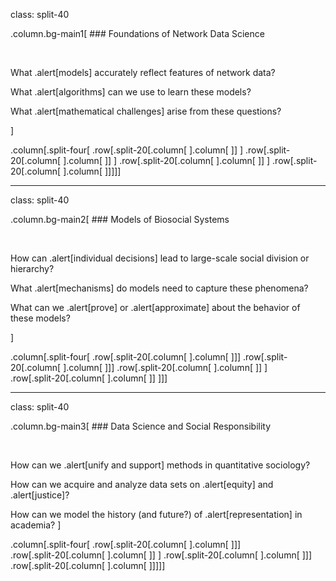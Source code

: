 class: split-40

.column.bg-main1[
### Foundations of Network Data Science

<br>

What .alert[models] accurately reflect features of network data? 

What .alert[algorithms] can we use to learn these models? 

What .alert[mathematical challenges] arise from these questions? 

]

.column[.split-four[
  .row[.split-20[.column[ 
  <div class="thumbnail"> 
  <img src="../img-lib/heatmap-thumbnail.png" width=130px> 
  </div>
  ].column[
  <div class="compress">
  <br>
  <a href="https://link.springer.com/article/10.1007/s41109-020-0252-y">Nonbacktracking specral clustering of nonuniform hypergraphs </a> <br>
  <b>PSC</b>, Nicole Eikmeier, and Jamie Haddock<br>
  <i>In preparation</i> (2022)
  </div>       
  ]] 
]
  .row[.split-20[.column[
    <div class="thumbnail"> 
    <img src="../img-lib/contact-clustering-excerpt.png" width=110px> 
    </div>
    ].column[
    <div class="compress">
    <br>
    <a href="https://advances.sciencemag.org/content/7/28/eabh1303">Generative hypergraph clustering: from blockmodels to modularity </a> <br>
    <b>PSC</b>, Nate Veldt, and Austin Benson <br>
    <i>Science Advances</i> (2021)
    </div>       
    ]]
  ]
.row[.split-20[.column[
  <div class="thumbnail"> 
    <img src="https://www.philchodrow.com/assets/img/thumbnails/error_matrices.png" width=120px> 
    </div>
    ].column[
    <div class="compress">
    <br>
    <a href="https://epubs.siam.org/doi/abs/10.1137/19M1288772">Moments of uniformly random multigraphs with fixed degree sequences </a> <br>
    <b>PSC</b><br>
    <i>SIAM J. Mathematics of Data Science</i> (2020)
    </div>       
    ]] 
  ]
.row[.split-20[.column[
  <div class="thumbnail"> 
  <img src="https://www.philchodrow.com/assets/img/thumbnails/configuration-hypergraphs.png" width=120px> 
  </div>
  ].column[
  <div class="compress">
  <br>
  <a href="https://academic.oup.com/comnet/article-abstract/8/3/cnaa018/5879929">Configuration models of random hypergraphs </a> <br>
  <b>PSC</b> <br>
  <i>J. Complex Networks</i> (2020)
  </div>       
  ]]
]
]
]


---

class: split-40

.column.bg-main2[ 
### Models of Biosocial Systems

<br>

How can .alert[individual decisions] lead to large-scale 
social division or hierarchy? 

What .alert[mechanisms] do models need to capture these phenomena? 

What can we .alert[prove] or .alert[approximate] about the behavior of these models?

]

.column[.split-four[
  .row[.split-20[.column[
  <div class="thumbnail"> 
  <img src="../img-lib/karate-graph.png" width=130px> 
  </div>
  ].column[
  <div class="compress">
  <br>
  <a>Smoothly nonlinear opinion dynamics </a> <br>
  Heather Zinn Brooks, <b>PSC</b>, and Mason A. Porter <br>
  <i>In preparation</i> (2022)
  </div>       
  ]]
]
.row[.split-20[.column[
  <div class="thumbnail"> 
  <img src="../img-lib/mxhierarchy-flows.png" width=130px> 
  </div>
  ].column[
  <div class="compress">
  <br>
  <a>Model-based approaches to layer aggregation in animal dominance networks </a> <br>
  <b>PSC</b>, Kelly Finn, and and Mason A. Porter <br>
  <i>In preparation</i> (2022)
  </div>       
  ]]
]
  .row[.split-20[.column[
    <div class="thumbnail"> 
    <img src="../img-lib/dynamics-thumbnail.png" width=110px> 
    </div>
    ].column[
    <div class="compress">
    <br>
    <a href="https://advances.sciencemag.org/content/7/28/eabh1303">Emergence of hierarchy in networked endorsement dynamics </a> <br>
    Mari Kawakatsu, <b>PSC</b>, Nicole Eikmeier, and Dan Larremore <br>
    <i>Proc. National Academy of Sciences</i> (2021) 
    </div>       
    ]]
  ]  
.row[.split-20[.column[
  <div class="thumbnail"> 
    <img src="https://www.philchodrow.com/assets/img/thumbnails/avm.png" width=110px> 
    </div>
    ].column[
    <div class="compress">
    <br>
    <a href="https://epubs.siam.org/doi/pdf/10.1137/18M1232346?casa_token=st1ib1C3dRUAAAAA:u69ZSyBJVU-keaUQ6eO6wVKcM42DNeUReNMDWhVVT5pUDozAHYx8NnGz7iKZ4gX1gtMxGYMCucA">Local symmetry and global structure in adaptive voter models </a> <br>
    <b>PSC</b> and Peter Mucha<br>
    <i>SIAM J. Applied Math</i> (2020)
    </div>       
    ]] 
  ]
]
] 

---

class: split-40

.column.bg-main3[ 
### Data Science and Social Responsibility

<br>

How can we .alert[unify and support] methods in quantitative sociology? 

How can we acquire and analyze data sets on .alert[equity] and .alert[justice]? 

How can we model the history (and future?) of .alert[representation] in academia? 
]

.column[.split-four[
  .row[.split-20[.column[
    <div class="thumbnail"> 
    <img src="../img-lib/sentencing-processing-thumbnail.png" width=110px> 
    </div>
    ].column[
    <div class="compress">
    <br>
    <a> Impact of race on sentencing in a state court</a> <br>
    Hinal Jajal (undergraduate mentee), <b>PSC</b><br>
    <i>Ongoing work</i> (2022) 
    </div>       
    ]]
]  
.row[.split-20[.column[
  <div class="thumbnail"> 
    <img src="../img-lib/mgp-thumbnail.png" width=110px> 
    </div>
    ].column[
    <div class="compress">
    <br>
    <a>Dynamics of gender representation in mathematical subfields </a> <br>
    Ben Brill (undergraduate mentee) et al. <br>
    <i>Ongoing work</i> (2022)
    </div>       
    ]] 
  ]
  .row[.split-20[.column[
  <div class="thumbnail"> 
  <img src="../img-lib/no2-thumbnail.png" width=130px> 
  </div>
  ].column[
  <div class="compress">
  <br>
  <a href="https://agupubs.onlinelibrary.wiley.com/doi/10.1029/2021GL094333">Space-based observational constraints on NO₂ air pollution inequality from diesel traffic in major U.S. cities </a> <br>
  Demetillo et al. 
  <i>Geophysics Review Letters</i> (2021)
  </div>       
  ]]
]
  .row[.split-20[.column[
  <div class="thumbnail"> 
  <img src="https://www.philchodrow.com/assets/img/thumbnails/structure-and-information.png" width=130px> 
  </div>
  ].column[
  <div class="compress">
  <br>
  <a href="https://www.pnas.org/content/pnas/114/44/11591.full.pdf">Structure and information in spatial segregation </a> <br>
  <b>PSC</b><br>
  <i>Proc. National Academy of Sciences</i> (2017)
  </div>       
  ]]
]
]
] 

